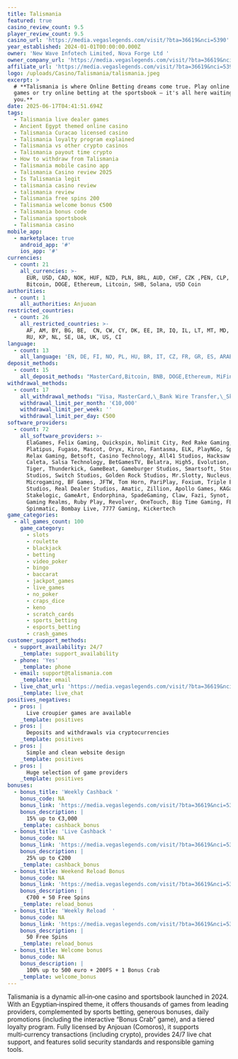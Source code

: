 ```yaml
---
title: Talismania
featured: true
casino_review_count: 9.5
player_review_count: 9.5
casino_url: 'https://media.vegaslegends.com/visit/?bta=36619&nci=5390'
year_established: 2024-01-01T00:00:00.000Z
owner: 'New Wave Infotech Limited, Nova Forge Ltd '
owner_company_url: 'https://media.vegaslegends.com/visit/?bta=36619&nci=5390'
affiliate_url: 'https://media.vegaslegends.com/visit/?bta=36619&nci=5390'
logo: /uploads/Casino/Talismania/talismania.jpeg
excerpt: >
  # **Talismania is where Online Betting dreams come true. Play online casino
  games or try online betting at the sportsbook — it's all here waiting for
  you.**
date: 2025-06-17T04:41:51.694Z
tags:
  - Talismania live dealer games
  - Ancient Egypt themed online casino
  - Talismania Curacao licensed casino
  - Talismania loyalty program explained
  - Talismania vs other crypto casinos
  - Talismania payout time crypto
  - How to withdraw from Talismania
  - Talismania mobile casino app
  - Talismania Casino review 2025
  - Is Talismania legit
  - talismania casino review
  - talismania review
  - Talismania free spins 200
  - Talismania welcome bonus €500
  - Talismania bonus code
  - Talismania sportsbook
  - Talismania casino
mobile_app:
  - marketplace: true
    android_app: '#'
    ios_app: '#'
currencies:
  - count: 21
    all_currencies: >-
      EUR, USD, CAD, NOK, HUF, NZD, PLN, BRL, AUD, CHF, CZK ,PEN, CLP, BNB,
      Bitcoin, DOGE, Ethereum, Litcoin, SHB, Solana, USD Coin
authorities:
  - count: 1
    all_authorities: Anjuoan
restricted_countries:
  - count: 26
    all_restricted_countries: >-
      AF, AM, BY, BG, BE,  CN, CW, CY, DK, EE, IR, IQ, IL, LT, MT, MD, MM, RO,
      RU, KP, NL, SE, UA, UK, US, CI
language:
  - count: 13
    all_language: 'EN, DE, FI, NO, PL, HU, BR, IT, CZ, FR, GR, ES, ARAB'
deposit_methods:
  - count: 15
    all_deposit_methods: "MasterCard,Bitcoin, BNB, DOGE,Ethereum, MiFinity,\_CashtoCode,\_Skrill,\_Paysafe Card,USD Coin,\_EcoPayz,\_eZeeWallet, Visa, Jeton, AstroPay"
withdrawal_methods:
  - count: 17
    all_withdrawal_methods: "Visa, MasterCard,\_Bank Wire Transfer,\_Skrill, BNB, Bitcoin, DOGE, Ethereum, Litecoin, SHB, Solana, USD Coin, MiFinity\_Neteller,\_EcoPayz,\_Paysafe Card, Jeton, AstroPay"
    withdrawal_limit_per_month: '€10,000'
    withdrawal_limit_per_week: ''
    withdrawal_limit_per_day: €500
software_providers:
  - count: 72
    all_software_providers: >-
      ElaGames, Felix Gaming, Quickspin, Nolimit City, Red Rake Gaming, Amusnet,
      Platipus, Fugaso, Mascot, Oryx, Kiron, Fantasma, ELK, PlayNGo, Spinomenal,
      Relax Gaming, Betsoft, Casino Technology, All41 Studios, Hacksaw Gaming,
      Caleta, Salsa Technology, BetGamesTV, Belatra, High5, Evolution, Red
      Tiger, Thunderkick, GameBeat, Gameburger Studios, Smartsoft, Stormcraft
      Studios, Switch Studios, Golden Rock Studios, Mr.Slotty, Nucleus, Netent,
      Microgaming, BF Games, JFTW, Tom Horn, PariPlay, Foxium, Triple Edge
      Studios, Real Dealer Studios, Amatic, Zillion, Apollo Games, KAGaming,
      Stakelogic, GameArt, Endorphina, SpadeGaming, Claw, Fazi, Synot, Gamzix,
      Gaming Realms, Ruby Play, Revolver, OneTouch, Big Time Gaming, FBM, OnAir,
      Spinmatic, Bombay Live, 7777 Gaming, Kickertech
game_categories:
  - all_games_count: 100
    game_category:
      - slots
      - roulette
      - blackjack
      - betting
      - video_poker
      - bingo
      - baccarat
      - jackpot_games
      - live_games
      - no_poker
      - craps_dice
      - keno
      - scratch_cards
      - sports_betting
      - esports_betting
      - crash_games
customer_support_methods:
  - support_availability: 24/7
    _template: support_availability
  - phone: 'Yes'
    _template: phone
  - email: support@talismania.com
    _template: email
  - live_chat_url: 'https://media.vegaslegends.com/visit/?bta=36619&nci=5390'
    _template: live_chat
positives_negatives:
  - pros: |
      Live croupier games are available
    _template: positives
  - pros: |
      Deposits and withdrawals via cryptocurrencies
    _template: positives
  - pros: |
      Simple and clean website design
    _template: positives
  - pros: |
      Huge selection of game providers
    _template: positives
bonuses:
  - bonus_title: 'Weekly Cashback '
    bonus_code: NA
    bonus_link: 'https://media.vegaslegends.com/visit/?bta=36619&nci=5390'
    bonus_description: |
      15% up to €3,000
    _template: cashback_bonus
  - bonus_title: 'Live Cashback '
    bonus_code: NA
    bonus_link: 'https://media.vegaslegends.com/visit/?bta=36619&nci=5390'
    bonus_description: |
      25% up to €200
    _template: cashback_bonus
  - bonus_title: Weekend Reload Bonus
    bonus_code: NA
    bonus_link: 'https://media.vegaslegends.com/visit/?bta=36619&nci=5390'
    bonus_description: |
      €700 + 50 Free Spins
    _template: reload_bonus
  - bonus_title: 'Weekly Reload  '
    bonus_code: NA
    bonus_link: 'https://media.vegaslegends.com/visit/?bta=36619&nci=5390'
    bonus_description: |
      50 Free Spins
    _template: reload_bonus
  - bonus_title: Welcome bonus
    bonus_code: NA
    bonus_description: |
      100% up to 500 euro + 200FS + 1 Bonus Crab
    _template: welcome_bonus
---
```


Talismania is a dynamic all‑in‑one casino and sportsbook launched in 2024. With an Egyptian‑inspired theme, it offers thousands of games from leading providers, complemented by sports betting, generous bonuses, daily promotions (including the interactive “Bonus Crab” game), and a tiered loyalty program. Fully licensed by Anjouan (Comoros), it supports multi‑currency transactions (including crypto), provides 24/7 live chat support, and features solid security standards and responsible gaming tools.
